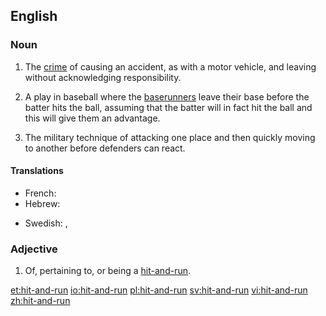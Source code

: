 ==English==

===Noun===
{{en-noun}}
{{wikipedia}}

# {{legal}} The [[crime]] of causing an accident, as with a motor vehicle, and leaving without acknowledging responsibility.
# {{baseball}} A play in baseball where the [[baserunner]]s leave their base before the batter hits the ball, assuming that the batter will in fact hit the ball and this will give them an advantage.
# {{military}} The military technique of attacking one place and then quickly moving to another before defenders can react.

====Translations====
{{trans-top|the crime of causing an accident and leaving}}
* French: {{t+|fr|délit de fuite|m}}
* Hebrew: {{t-|he|פגע וברח|tr=pagá uvarákh}}
{{trans-mid}}
* Swedish: {{t+|sv|smitning|c}}, {{t-|sv|smitningsolycka|c}}
{{trans-bottom}}

===Adjective===
{{en-adj|-}}

# Of, pertaining to, or being a [[#Noun|hit-and-run]].

[[et:hit-and-run]]
[[io:hit-and-run]]
[[pl:hit-and-run]]
[[sv:hit-and-run]]
[[vi:hit-and-run]]
[[zh:hit-and-run]]